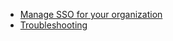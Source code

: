 - [Manage SSO for your organization](/hcp/docs/hcp/iam/sso/manage)
- [Troubleshooting](/hcp/docs/hcp/iam/sso/troubleshoot)